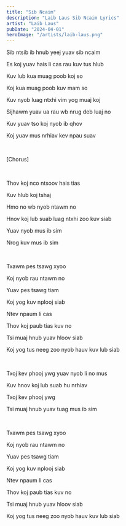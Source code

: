 ```yaml
---
title: "Sib Ncaim"
description: "Laib Laus Sib Ncaim Lyrics"
artist: "Laib Laus"
pubDate: "2024-04-01"
heroImage: "/artists/laib-laus.png"
---
```


Sib ntsib ib hnub yeej yuav sib ncaim

Es koj yuav hais li cas rau kuv tus hlub

Kuv lub kua muag poob koj so

Koj kua muag poob kuv mam so

Kuv nyob luag ntxhi vim yog muaj koj

Sijhawm yuav ua rau wb nrug deb luaj no

Kuv yuav tso koj nyob ib qhov

Koj yuav mus nrhiav kev npau suav

<br />

[Chorus]

<br />

Thov koj nco ntsoov hais tias

Kuv hlub koj tshaj

Hmo no wb nyob ntawm no

Hnov koj lub suab luag ntxhi zoo kuv siab

Yuav nyob mus ib sim

Nrog kuv mus ib sim

<br />

Txawm pes tsawg xyoo

Koj nyob rau ntawm no

Yuav pes tsawg tiam

Koj yog kuv nplooj siab

Ntev npaum li cas

Thov koj paub tias kuv no

Tsi muaj hnub yuav hloov siab

Koj yog tus neeg zoo nyob hauv kuv lub siab

<br />

Txoj kev phooj ywg yuav nyob li no mus

Kuv hnov koj lub suab hu nrhiav

Txoj kev phooj ywg

Tsi muaj hnub yuav tuag mus ib sim

<br />

Txawm pes tsawg xyoo

Koj nyob rau ntawm no

Yuav pes tsawg tiam

Koj yog kuv nplooj siab

Ntev npaum li cas

Thov koj paub tias kuv no

Tsi muaj hnub yuav hloov siab

Koj yog tus neeg zoo nyob hauv kuv lub siab
